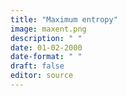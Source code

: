 ```yaml
---
title: "Maximum entropy"
image: maxent.png
description: " " 
date: 01-02-2000
date-format: " "
draft: false
editor: source
---
```


